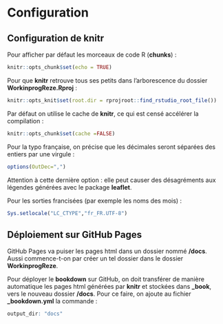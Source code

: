 # Configuration

## Configuration de knitr

Pour afficher par défaut les morceaux de code R (**chunks**) :
```r
knitr::opts_chunk$set(echo = TRUE)
```

Pour que **knitr** retrouve tous ses petits dans l'arborescence du dossier **WorkinprogReze.Rproj** :
```r
knitr::opts_knit$set(root.dir = rprojroot::find_rstudio_root_file())
```

Par défaut on utilise le cache de **knitr**, ce qui est censé accélérer la compilation :
```r
knitr::opts_chunk$set(cache =FALSE)
``` 

Pour la typo française, on précise que les décimales seront séparées des entiers par une virgule :
```r
options(OutDec=",")
```

Attention à cette dernière option : elle peut causer des désagréments aux légendes générées avec le package **leaflet**.


Pour les sorties francisées (par exemple les noms des mois) :
```r
Sys.setlocale("LC_CTYPE","fr_FR.UTF-8")
```

## Déploiement sur GitHub Pages

GitHub Pages va puiser les pages html dans un dossier nommé **/docs**. Aussi commence-t-on par créer un tel dossier dans le dossier **WorkinprogReze**. 

Pour déployer le **bookdown** sur GitHub, on doit transférer de manière automatique les pages html générées par **knitr** et stockées dans **\_book**, vers le nouveau dossier **/docs**. Pour ce faire, on ajoute au fichier **\_bookdown.yml** la commande :

```r
output_dir: "docs"
```